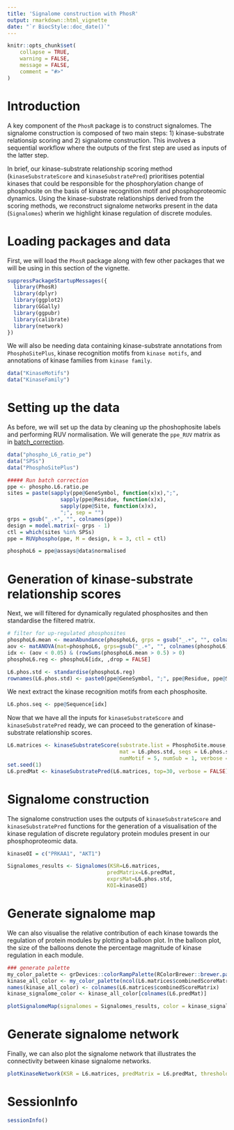 ```yaml
---
title: 'Signalome construction with PhosR'
output: rmarkdown::html_vignette
date: "`r BiocStyle::doc_date()`"
---
```


```r
knitr::opts_chunk$set(
    collapse = TRUE,
    warning = FALSE,
    message = FALSE,
    comment = "#>"
)
```

# Introduction

A key component of the `PhosR` package is to construct signalomes. The signalome construction is composed of two main steps: 1) kinase-substrate relationsip scoring and 2) signalome construction. This involves a sequential workflow where the outputs of the first step are used as inputs of the latter step. 

In brief, our kinase-substrate relationship scoring method (`kinaseSubstrateScore` and `kinaseSubstratePred`) prioritises potential kinases that could be responsible for the phosphorylation change of phosphosite on the basis of kinase recognition motif and phosphoproteomic dynamics. Using the kinase-substrate relationships derived from the scoring methods, we reconstruct signalome networks present in the data (`Signalomes`) wherin we highlight kinase regulation of discrete modules.

# Loading packages and data

First, we will load the `PhosR` package along with few other packages that we will be using in this section of the vignette.

```r
suppressPackageStartupMessages({
  library(PhosR)
  library(dplyr)
  library(ggplot2)
  library(GGally)
  library(ggpubr)
  library(calibrate)
  library(network)
})
```

We will also be needing data containing kinase-substrate annotations from `PhosphoSitePlus`, kinase recognition motifs from `kinase motifs`, and annotations of kinase families from `kinase family`. 
```r
data("KinaseMotifs")
data("KinaseFamily")
```

# Setting up the data

As before, we will set up the data by cleaning up the phoshophosite labels and performing RUV normalisation. We will generate the `ppe_RUV` matrix as in [batch_correction](https://pyanglab.github.io/PhosR/articles/batch_correction.html).

```r
data("phospho_L6_ratio_pe")
data("SPSs")
data("PhosphoSitePlus")

##### Run batch correction
ppe <- phospho.L6.ratio.pe
sites = paste(sapply(ppe@GeneSymbol, function(x)x),";",
                 sapply(ppe@Residue, function(x)x),
                 sapply(ppe@Site, function(x)x),
                 ";", sep = "")
grps = gsub("_.+", "", colnames(ppe))
design = model.matrix(~ grps - 1)
ctl = which(sites %in% SPSs)
ppe = RUVphospho(ppe, M = design, k = 3, ctl = ctl)

phosphoL6 = ppe@assays@data$normalised
```

# Generation of kinase-substrate relationship scores

Next, we will filtered for dynamically regulated phosphosites and then standardise the filtered matrix. 
```r
# filter for up-regulated phosphosites
phosphoL6.mean <- meanAbundance(phosphoL6, grps = gsub("_.+", "", colnames(phosphoL6)))
aov <- matANOVA(mat=phosphoL6, grps=gsub("_.+", "", colnames(phosphoL6)))
idx <- (aov < 0.05) & (rowSums(phosphoL6.mean > 0.5) > 0)
phosphoL6.reg <- phosphoL6[idx, ,drop = FALSE]

L6.phos.std <- standardise(phosphoL6.reg)
rownames(L6.phos.std) <- paste0(ppe@GeneSymbol, ";", ppe@Residue, ppe@Site, ";")[idx]
```

We next extract the kinase recognition motifs from each phosphosite. 
```r
L6.phos.seq <- ppe@Sequence[idx]
```

Now that we have all the inputs for `kinaseSubstrateScore` and `kinaseSubstratePred` ready, we can proceed to the generation of kinase-substrate relationship scores.
```r
L6.matrices <- kinaseSubstrateScore(substrate.list = PhosphoSite.mouse, 
                                    mat = L6.phos.std, seqs = L6.phos.seq, 
                                    numMotif = 5, numSub = 1, verbose = FALSE)
set.seed(1)
L6.predMat <- kinaseSubstratePred(L6.matrices, top=30, verbose = FALSE) 
```

# Signalome construction

The signalome construction uses the outputs of `kinaseSubstrateScore` and `kinaseSubstratePred` functions for the generation of a visualisation of the kinase regulation of discrete regulatory protein modules present in our phosphoproteomic data. 
```r
kinaseOI = c("PRKAA1", "AKT1")

Signalomes_results <- Signalomes(KSR=L6.matrices, 
                                predMatrix=L6.predMat, 
                                exprsMat=L6.phos.std, 
                                KOI=kinaseOI)
```

# Generate signalome map

We can also visualise the relative contribution of each kinase towards the regulation of protein modules by plotting a balloon plot. In the balloon plot, the size of the balloons denote the percentage magnitude of kinase regulation in each module. 
```r
### generate palette
my_color_palette <- grDevices::colorRampPalette(RColorBrewer::brewer.pal(8, "Accent"))
kinase_all_color <- my_color_palette(ncol(L6.matrices$combinedScoreMatrix))
names(kinase_all_color) <- colnames(L6.matrices$combinedScoreMatrix)
kinase_signalome_color <- kinase_all_color[colnames(L6.predMat)]

plotSignalomeMap(signalomes = Signalomes_results, color = kinase_signalome_color)
```

# Generate signalome network

Finally, we can also plot the signalome network that illustrates the connectivity between kinase signalome networks. 
```r
plotKinaseNetwork(KSR = L6.matrices, predMatrix = L6.predMat, threshold = 0.9, color = kinase_all_color)
```

# SessionInfo

```r
sessionInfo()
```

